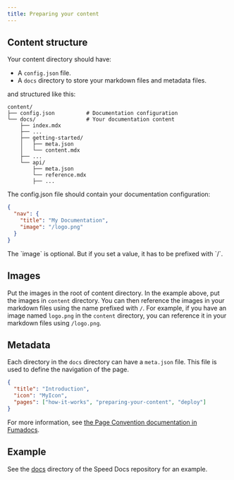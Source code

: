 ```yaml
---
title: Preparing your content
---
```


## Content structure

Your content directory should have:

- A `config.json` file.
- A `docs` directory to store your markdown files and metadata files.

and structured like this:

```
content/
├── config.json          # Documentation configuration
└── docs/                # Your documentation content
    ├── index.mdx
    ├── ...
    ├── getting-started/
    │   ├── meta.json
    │   └── content.mdx
    ├── ...
    └── api/
        ├── meta.json
        └── reference.mdx
        ├── ...
```

The config.json file should contain your documentation configuration:

```json
{
  "nav": {
    "title": "My Documentation",
    "image": "/logo.png"
  }
}
```

<Callout type="warn">
  The `image` is optional. But if you set a value, it has to be prefixed with
  `/`.
</Callout>

## Images

Put the images in the root of content directory. In the example above, put the images in `content` directory. You can then reference the images in your markdown files using the name prefixed with `/`. For example, if you have an image named `logo.png` in the `content` directory, you can reference it in your markdown files using `/logo.png`.

## Metadata

Each directory in the `docs` directory can have a `meta.json` file. This file is used to define the navigation of the page.

```json
{
  "title": "Introduction",
  "icon": "MyIcon",
  "pages": ["how-it-works", "preparing-your-content", "deploy"]
}
```

For more information, see [the Page Convention documentation in Fumadocs](https://fumadocs.dev/docs/ui/page-conventions#meta).

## Example

See the [docs](https://github.com/nicnocquee/speed-docs/tree/main/docs) directory of the Speed Docs repository for an example.
